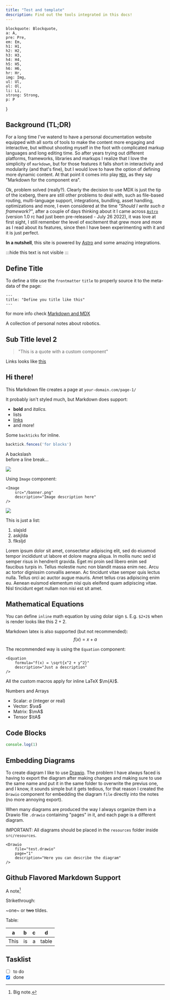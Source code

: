 ```yaml
---
title: "Test and template"
description: Find out the tools integrated in this docs!
---
```



    blockquote: Blockquote,
    a: A,
    pre: Pre,
    em: Em,
    h1: H1,
    h2: H2,
    h3: H3,
    h4: H4,
    h5: H5,
    h6: H6,
    hr: Hr,
    img: Img,
    ul: Ul,
    ol: Ol,
    li: Li,
    strong: Strong,
    p: P
}

## Background (TL;DR)

For a long time I've watend to have a personal documentation website equipped with all sorts of tools to make the content more engaging and interactive, but without shooting myself in the foot with complicated markup languages and long editing time. So after years trying out different platforms, frameworks, libraries and markups I realize that I love the simplicity of `markdown`, but for those features it falls short in interactivity and modularity (and that's fine), but I would love to have the option of defining more dynamic content. At that point it comes into play [`MDX`](https://mdxjs.com/), as they say "Markdown for the component era".

Ok, problem solved (really?). Clearly the decision to use MDX is just the tip of the iceberg, there are still other problems to deal with, such as file-based routing, multi-language support, integrations, bundling, asset handling, optimizations and more, I even considered at the time *"Should I write such a framework?"*, after a couple of days thinking about it I came across [`Astro`](https://astro.build/) (version 1.0 rc had just been pre-released - July 26 2022), it was love at first sight, I still remember the level of excitement that grew more and more as I read about its features, since then I have been experimenting with it and it is just perfect.

**In a nutshell**, this site is powered by [Astro](https://astro.build/) and some amazing integrations.

:::hide
this text is not visible
:::

## Define Title

To define a title use the `frontmatter` `title` to properly source it to the meta-data of the page:

```plain
---
title: "Define you title like this"
---
```

for more info check [Markdown and MDX](https://docs.astro.build/en/guides/markdown-content/)

A collection of personal notes about robotics.

## Sub Title level 2

> "This is a quote with a custom component"

Links looks like [this](www.google.com)

## Hi there!

This Markdown file creates a page at `your-domain.com/page-1/`

It probably isn't styled much, but Markdown does support:
- **bold** and _italics._
- lists
- [links](https://astro.build)
- and more!

Some `backticks` for inline.

```js
backtick.fences('for blocks')
```

A backslash\
before a line break…

![](/banner.png)

Using `Image` component:

```plain
<Image
    src="/banner.png"
    description="Image description here"
/>
```

<Image
    src="/banner.png"
    description="Image description **here**"
/>

This is just a list:
1. slajsld
2. askjlda
3. flksljd

Lorem ipsum dolor sit amet, consectetur adipiscing elit, sed do eiusmod tempor incididunt ut labore et dolore magna aliqua. In mollis nunc sed id semper risus in hendrerit gravida. Eget mi proin sed libero enim sed faucibus turpis in. Tellus molestie nunc non blandit massa enim nec. Arcu ac tortor dignissim convallis aenean. Ac tincidunt vitae semper quis lectus nulla. Tellus orci ac auctor augue mauris. Amet tellus cras adipiscing enim eu. Aenean euismod elementum nisi quis eleifend quam adipiscing vitae. Nisl tincidunt eget nullam non nisi est sit amet.

## Mathematical Equations

You can define `inline` math equation by using dolar sign `$`. E.g. `$2+2$` when is render looks like this $2+2$.

Markdown latex is also supported (but not recommended):
$$
f(x) = x + a
$$

The recommended way is using the `Equation` component:
```plain
<Equation 
    formula="f(x) = \sqrt{x^2 + y^2}" 
    description="Just a description"
/>
```

<Equation 
    formula="f(x) = \sqrt{x^2 + y^2} + \evh" 
    description="Just a description"
/>

All the custom macros apply for inline LaTeX $\m{A}$.

Numbers and Arrays
- Scalar: $a$ (integer or real)
- Vector: $\va$
- Matrix: $\mA$
- Tensor $\tA$

## Code Blocks

```js filename="index.js"
console.log(1)
```

## Embedding Diagrams

To create diagram I like to use [Drawio](https://www.draw.io/). The problem I have always faced is having to export the diagram after making changes and making sure to use the same name and put it in the same folder to overwrite the previus one, and I know, it sounds simple but it gets tedious, for that reason I created the `Drawio` component for embedding the diagram `file` directly into the notes (no more annoying export).

When many diagrams are produced the way I always organize them in a Drawio file `.drawio` containing "pages" in it, and each page is a different diagram.

IMPORTANT: All diagrams should be placed in the `resources` folder inside `src/resources`.

```plain
<Drawio 
    file="test.drawio"
    page="1"
    description="Here you can describe the diagram"
/>
```

<Drawio 
    file="test.drawio"
    page="1"
    description="Here you can describe the diagram"
/>

<Drawio 
    file="test.drawio"
    page="2"
/>

## Github Flavored Markdown Support

A note[^1]

[^1]: Big note.

Strikethrough:

~one~ or ~~two~~ tildes.

Table:

| a | b  |  c |  d  |
| - | :- | -: | :-: |
| This | is | a | table |

## Tasklist

* [ ] to do
* [x] done
